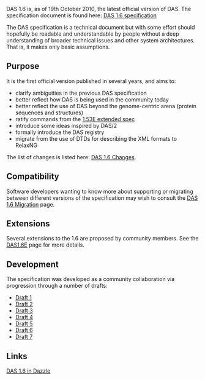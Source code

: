 DAS 1.6 is, as of 19th October 2010, the latest official version of DAS. The specification document is found here:
[http://www.biodas.org/documents/spec-1.6.html DAS 1.6 specification]

The DAS specification is a technical document but with some effort should hopefully be readable and understandable by people without a deep understanding of broader technical issues and other system architectures. That is, it makes only basic assumptions.

==Purpose==

It is the first official version published in several years, and aims to:
* clarify ambiguities in the previous DAS specification
* better reflect how DAS is being used in the community today
* better reflect the use of DAS beyond the genome-centric arena (protein sequences and structures)
* ratify commands from the [http://www.dasregistry.org/spec_1.53E.jsp 1.53E extended spec] 
* introduce some ideas inspired by DAS/2
* formally introduce the DAS registry
* migrate from the use of DTDs for describing the XML formats to RelaxNG

The list of changes is listed here: [[DAS 1.6 Changes]].

==Compatibility==

Software developers wanting to know more about supporting or migrating between different versions of the specification may wish to consult the [[DAS 1.6 Migration]] page.

==Extensions==

Several extensions to the 1.6 are proposed by community members. See the [[DAS1.6E]] page for more details.

==Development==

The specification was developed as a community collaboration via progression through a number of drafts:
* [http://www.ebi.ac.uk/~aj/1.6_draft1/documents/spec.html Draft 1]
* [http://www.ebi.ac.uk/~aj/1.6_draft2/documents/spec.html Draft 2]
* [http://www.ebi.ac.uk/~aj/1.6_draft3/documents/spec.html Draft 3]
* [http://www.ebi.ac.uk/~aj/1.6_draft4/documents/spec.html Draft 4]
* [http://www.ebi.ac.uk/~aj/1.6_draft5/documents/spec.html Draft 5]
* [http://www.ebi.ac.uk/~aj/1.6_draft6/documents/spec.html Draft 6]
* [http://www.ebi.ac.uk/~aj/1.6_draft7/documents/spec.html Draft 7]

==Links==

[[DAS 1.6 in Dazzle]]